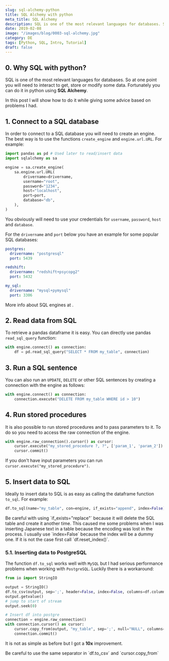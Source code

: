 ```yaml
---
slug: sql-alchemy-python
title: SQL Alchemy with python
meta_title: SQL Alchemy
description: SQL is one of the most relevant languages for databases. So at one point you will need to interact to get, store or modify some data. Fortunately you can do it in python using SQL Alchemy.
date: 2019-02-08
image: "/images/blog/0003-sql-alchemy.jpg"
category: DE
tags: [Python, SQL, Intro, Tutorial]
draft: false
---
```


## 0. Why SQL with python?

SQL is one of the most relevant languages for databases. So at one point you will need to interact to get, store or modify some data. Fortunately you can do it in python using **SQL Alchemy**.

In this post I will show how to do it while giving some advice based on problems I had.

## 1. Connect to a SQL database

In order to connect to a SQL database you will need to create an engine. The best way is to use the functions `create_engine` and `engine.url.URL`. For example:

```python
import pandas as pd # Used later to read/insert data
import sqlalchemy as sa

engine = sa.create_engine(
    sa.engine.url.URL(
        drivername=drivername,
        username="root",
        password="1234",
        host="localhost",
        port=port,
        database="db",
    ),
)
```

You obviously will need to use your credentials for `username`, `password`, `host` and `database`.

For the `drivername` and `port` below you have an example for some popular SQL databases:

```yaml
postgres:
  drivername: "postgresql"
  port: 5439

redshift:
  drivername: "redshift+psycopg2"
  port: 5432

my_sql:
  drivername: "mysql+pymysql"
  port: 3306
```

More info about SQL engines at <FancyLink linkText="SQL Alchemy documentation" url="https://docs.sqlalchemy.org/en/13/core/engines.html" company="default" dark="true"/>.

## 2. Read data from SQL

To retrieve a pandas dataframe it is easy. You can directly use pandas `read_sql_query` function:

```python
with engine.connect() as connection:
    df = pd.read_sql_query("SELECT * FROM my_table", connection)
```

## 3. Run a SQL sentence

You can also run an `UPDATE`, `DELETE` or other SQL sentences by creating a connection with the engine as follows:

```python
with engine.connect() as connection:
    connection.execute("DELETE FROM my_table WHERE id > 10")
```

## 4. Run stored procedures

It is also possible to run stored procedures and to pass parameters to it. To do so you need to access the raw connection of the engine.

```python
with engine.raw_connection().cursor() as cursor:
    cursor.execute("my_stored_procedure ?, ?", ['param_1', 'param_2'])
    cursor.commit()
```

If you don't have input parameters you can run `cursor.execute("my_stored_procedure")`.

## 5. Insert data to SQL

Ideally to insert data to SQL is as easy as calling the dataframe function `to_sql`. For example:

```python
df.to_sql(name="my_table", con=engine, if_exists="append", index=False)
```

<Notice type="warning">
  Be careful with using `if_exists="replace"` because it will delete the SQL table and create it another time. This caused me some problems when I was inserting Japanese text in a table because the encoding was lost in the process.
</Notice>


<Notice type="info">
  I usually use `index=False` because the index will be a dummy one. If it is not the case first call `df.reset_index()`.
</Notice>

### 5.1. Inserting data to PostgreSQL
The function `df.to_sql` works well with `MySQL` but I had serious performance problems when working with `PostgreSQL`. Luckily there is a workaround:

```python
from io import StringIO

output = StringIO()
df.to_csv(output, sep=';', header=False, index=False, columns=df.columns)
output.getvalue()
# jump to start of stream
output.seek(0)

# Insert df into postgre
connection = engine.raw_connection()
with connection.cursor() as cursor:
    cursor.copy_from(output, "my_table", sep=';', null="NULL", columns=(df.columns))
    connection.commit()
```

It is not as simple as before but I got a **10x** improvement.

<Notice type="warning">
  Be careful to use the same separator in `df.to_csv` and `cursor.copy_from`
</Notice>
